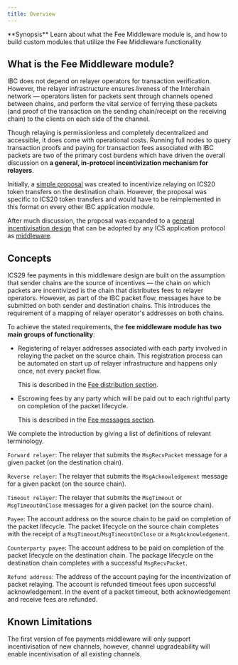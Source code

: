 ```yaml
---
title: Overview
---
```

<Note>
**Synopsis**
Learn about what the Fee Middleware module is, and how to build custom modules that utilize the Fee Middleware functionality
</Note>

## What is the Fee Middleware module?

IBC does not depend on relayer operators for transaction verification. However, the relayer infrastructure ensures liveness of the Interchain network — operators listen for packets sent through channels opened between chains, and perform the vital service of ferrying these packets (and proof of the transaction on the sending chain/receipt on the receiving chain) to the clients on each side of the channel.

Though relaying is permissionless and completely decentralized and accessible, it does come with operational costs. Running full nodes to query transaction proofs and paying for transaction fees associated with IBC packets are two of the primary cost burdens which have driven the overall discussion on **a general, in-protocol incentivization mechanism for relayers**.

Initially, a [simple proposal](https://github.com/cosmos/ibc/pull/577/files) was created to incentivize relaying on ICS20 token transfers on the destination chain. However, the proposal was specific to ICS20 token transfers and would have to be reimplemented in this format on every other IBC application module.

After much discussion, the proposal was expanded to a [general incentivisation design](https://github.com/cosmos/ibc/tree/master/spec/app/ics-029-fee-payment) that can be adopted by any ICS application protocol as [middleware](/docs/ibc/v5.4.x//01-ibc/04-middleware/01-develop).

## Concepts

ICS29 fee payments in this middleware design are built on the assumption that sender chains are the source of incentives — the chain on which packets are incentivized is the chain that distributes fees to relayer operators. However, as part of the IBC packet flow, messages have to be submitted on both sender and destination chains. This introduces the requirement of a mapping of relayer operator's addresses on both chains.

To achieve the stated requirements, the **fee middleware module has two main groups of functionality**:

* Registering of relayer addresses associated with each party involved in relaying the packet on the source chain. This registration process can be automated on start up of relayer infrastructure and happens only once, not every packet flow.

  This is described in the [Fee distribution section](04-fee-distribution).

* Escrowing fees by any party which will be paid out to each rightful party on completion of the packet lifecycle.

  This is described in the [Fee messages section](03-msgs).

We complete the introduction by giving a list of definitions of relevant terminology.

`Forward relayer`: The relayer that submits the `MsgRecvPacket` message for a given packet (on the destination chain).

`Reverse relayer`: The relayer that submits the `MsgAcknowledgement` message for a given packet (on the source chain).

`Timeout relayer`: The relayer that submits the `MsgTimeout` or `MsgTimeoutOnClose` messages for a given packet (on the source chain).

`Payee`: The account address on the source chain to be paid on completion of the packet lifecycle. The packet lifecycle on the source chain completes with the receipt of a `MsgTimeout`/`MsgTimeoutOnClose` or a `MsgAcknowledgement`.

`Counterparty payee`: The account address to be paid on completion of the packet lifecycle on the destination chain. The package lifecycle on the destination chain completes with a successful `MsgRecvPacket`.

`Refund address`: The address of the account paying for the incentivization of packet relaying. The account is refunded timeout fees upon successful acknowledgement. In the event of a packet timeout, both acknowledgement and receive fees are refunded.

## Known Limitations

The first version of fee payments middleware will only support incentivisation of new channels, however, channel upgradeability will enable incentivisation of all existing channels.
